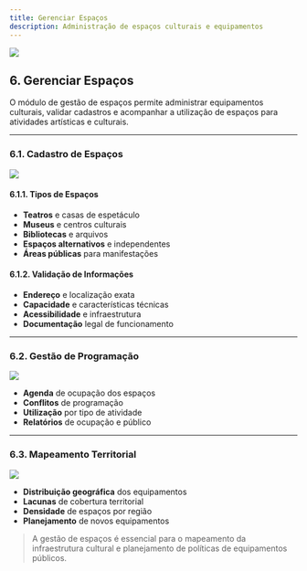 ```yaml
---
title: Gerenciar Espaços
description: Administração de espaços culturais e equipamentos
---
```


![](./img/06_espacos/06_espacos_icon.jpg)

## 6. Gerenciar Espaços

O módulo de gestão de espaços permite administrar equipamentos culturais, validar cadastros e acompanhar a utilização de espaços para atividades artísticas e culturais.

---

### 6.1. Cadastro de Espaços

![](./img/06_espacos/06_01/06_01_cadastro.jpg)

#### 6.1.1. Tipos de Espaços
- **Teatros** e casas de espetáculo
- **Museus** e centros culturais  
- **Bibliotecas** e arquivos
- **Espaços alternativos** e independentes
- **Áreas públicas** para manifestações

#### 6.1.2. Validação de Informações
- **Endereço** e localização exata
- **Capacidade** e características técnicas
- **Acessibilidade** e infraestrutura
- **Documentação** legal de funcionamento

---

### 6.2. Gestão de Programação

![](./img/06_espacos/06_02/06_02_programacao.jpg)

- **Agenda** de ocupação dos espaços
- **Conflitos** de programação
- **Utilização** por tipo de atividade
- **Relatórios** de ocupação e público

---

### 6.3. Mapeamento Territorial

![](./img/06_espacos/06_03/06_03_mapeamento.jpg)

- **Distribuição geográfica** dos equipamentos
- **Lacunas** de cobertura territorial
- **Densidade** de espaços por região
- **Planejamento** de novos equipamentos

> A gestão de espaços é essencial para o mapeamento da infraestrutura cultural e planejamento de políticas de equipamentos públicos.
